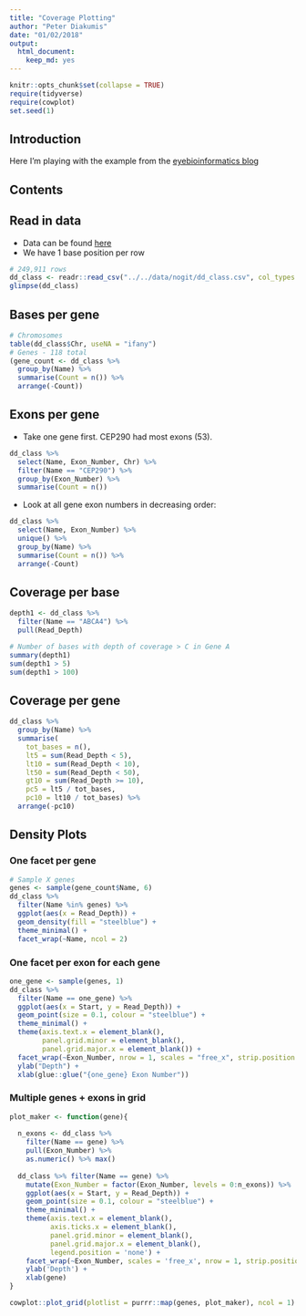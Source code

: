 ```yaml
---
title: "Coverage Plotting"
author: "Peter Diakumis"
date: "01/02/2018"
output: 
  html_document: 
    keep_md: yes
---
```


```r
knitr::opts_chunk$set(collapse = TRUE)
require(tidyverse)
require(cowplot)
set.seed(1)
```

## Introduction

Here I'm playing with the example from the
[eyebioinformatics blog]( http://davemcg.github.io/post/let-s-plot-3-base-pair-resolution-ngs-exome-coverage-plots-part-1)

## Contents

## Read in data
* Data can be found
  [here](https://github.com/davemcg/Let_us_plot/raw/master/003_coverage/dd_class.csv)
* We have 1 base position per row

```r
# 249,911 rows
dd_class <- readr::read_csv("../../data/nogit/dd_class.csv", col_types = "cidciiciic")
glimpse(dd_class)
```

## Bases per gene

```r
# Chromosomes
table(dd_class$Chr, useNA = "ifany")
# Genes - 118 total
(gene_count <- dd_class %>%
  group_by(Name) %>% 
  summarise(Count = n()) %>% 
  arrange(-Count))
```

## Exons per gene 

* Take one gene first. CEP290 had most exons (53).

```r
dd_class %>%
  select(Name, Exon_Number, Chr) %>%
  filter(Name == "CEP290") %>%
  group_by(Exon_Number) %>%
  summarise(Count = n())
```

* Look at all gene exon numbers in decreasing order:

```r
dd_class %>% 
  select(Name, Exon_Number) %>% 
  unique() %>%
  group_by(Name) %>% 
  summarise(Count = n()) %>% 
  arrange(-Count)
```

## Coverage per base

```r
depth1 <- dd_class %>% 
  filter(Name == "ABCA4") %>% 
  pull(Read_Depth)

# Number of bases with depth of coverage > C in Gene A
summary(depth1)
sum(depth1 > 5)
sum(depth1 > 100)
```

## Coverage per gene

```r
dd_class %>% 
  group_by(Name) %>% 
  summarise(
    tot_bases = n(),
    lt5 = sum(Read_Depth < 5),
    lt10 = sum(Read_Depth < 10),
    lt50 = sum(Read_Depth < 50),
    gt10 = sum(Read_Depth >= 10),
    pc5 = lt5 / tot_bases,
    pc10 = lt10 / tot_bases) %>% 
  arrange(-pc10)
```

## Density Plots

### One facet per gene

```r
# Sample X genes
genes <- sample(gene_count$Name, 6)
dd_class %>% 
  filter(Name %in% genes) %>% 
  ggplot(aes(x = Read_Depth)) +
  geom_density(fill = "steelblue") +
  theme_minimal() +
  facet_wrap(~Name, ncol = 2) 
```

### One facet per exon for each gene

```r
one_gene <- sample(genes, 1)
dd_class %>%
  filter(Name == one_gene) %>% 
  ggplot(aes(x = Start, y = Read_Depth)) +
  geom_point(size = 0.1, colour = "steelblue") +
  theme_minimal() +
  theme(axis.text.x = element_blank(),
        panel.grid.minor = element_blank(),
        panel.grid.major.x = element_blank()) +
  facet_wrap(~Exon_Number, nrow = 1, scales = "free_x", strip.position = "bottom") +
  ylab("Depth") +
  xlab(glue::glue("{one_gene} Exon Number"))
```

### Multiple genes + exons in grid

```r
plot_maker <- function(gene){
  
  n_exons <- dd_class %>%
    filter(Name == gene) %>%
    pull(Exon_Number) %>%
    as.numeric() %>% max()
  
  dd_class %>% filter(Name == gene) %>%
    mutate(Exon_Number = factor(Exon_Number, levels = 0:n_exons)) %>%  
    ggplot(aes(x = Start, y = Read_Depth)) + 
    geom_point(size = 0.1, colour = "steelblue") +
    theme_minimal() +
    theme(axis.text.x = element_blank(), 
          axis.ticks.x = element_blank(), 
          panel.grid.minor = element_blank(), 
          panel.grid.major.x = element_blank(),
          legend.position = 'none') + 
    facet_wrap(~Exon_Number, scales = 'free_x', nrow = 1, strip.position = 'bottom') + 
    ylab('Depth') + 
    xlab(gene)
}
```

```r
cowplot::plot_grid(plotlist = purrr::map(genes, plot_maker), ncol = 1)
```
